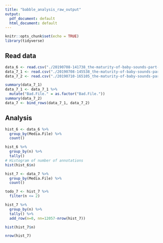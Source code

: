 ```yaml
---
title: "babble_analysis_raw_output"
output:
  pdf_document: default
  html_document: default
---
```


```r
knitr::opts_chunk$set(echo = TRUE)
library(tidyverse)
```



## Read data

```r
data_6 <- read.csv("./20190708-141738_the-maturity-of-baby-sounds-part-6_answers.csv", sep=';')
data_7_1 <- read.csv("./20190708-145538_the-maturity-of-baby-sounds-part-7_answers.csv", sep=';')
data_7_2 <- read.csv("./20190710-165105_the-maturity-of-baby-sounds-part-7_answers.csv", sep=';')

summary(data_7_1)
data_7_1 <- data_7_1 %>% 
  mutate("Bad.File." = as.factor("Bad.File."))
summary(data_7_2)
data_7 <- bind_rows(data_7_1, data_7_2)
```


## Analysis

```r
hist_6 <- data_6 %>%
  group_by(Media.File) %>% 
  count()

hist_6 %>% 
  group_by(n) %>% 
  tally()
# Histogram of number of annotations
hist(hist_6$n)

hist_7 <- data_7 %>%
  group_by(Media.File) %>% 
  count()

todo_7 <- hist_7 %>% 
  filter(n <= 2)

hist_7 %>% 
  group_by(n) %>% 
  tally() %>% 
  add_row(n=0, nn=12057-nrow(hist_7))

hist(hist_7$n)

nrow(hist_7)
  
```
